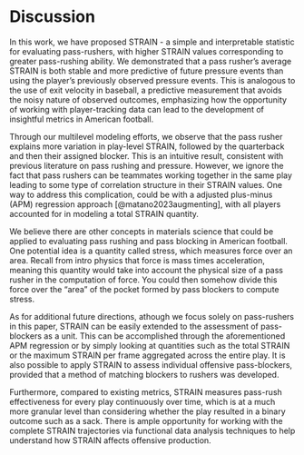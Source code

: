 # Discussion {#sec:discussion}


In this work, we have proposed STRAIN - a simple and interpretable statistic for evaluating pass-rushers, with higher STRAIN values corresponding to greater pass-rushing ability. We demonstrated that a pass rusher's average STRAIN is both stable and more predictive of future pressure events than using the player's previously observed pressure events. This is analogous to the use of exit velocity in baseball, a predictive measurement that avoids the noisy nature of observed outcomes, emphasizing how the opportunity of working with player-tracking data can lead to the development of insightful metrics in American football. 

Through our multilevel modeling efforts, we observe that the pass rusher explains more variation in play-level STRAIN, followed by the quarterback and then their assigned blocker. This is an intuitive result, consistent with previous literature on pass rushing and pressure. However, we ignore the fact that pass rushers can be teammates working together in the same play leading to some type of correlation structure in their STRAIN values. One way to address this complication, could be with a adjusted plus-minus (APM) regression approach [@matano2023augmenting], with all players accounted for in modeling a total STRAIN quantity. 

We believe there are other concepts in materials science that could be applied to evaluating pass rushing and pass blocking in American football. One potential idea is a quantity called stress, which measures force over an area. Recall from intro physics that force is mass times acceleration, meaning this quantity would take into account the physical size of a pass rusher in the computation of force. You could then somehow divide this force over the "area" of the pocket formed by pass blockers to compute stress.


As for additional future directions, athough we focus solely on pass-rushers in this paper, STRAIN can be easily extended to the assessment of pass-blockers as a unit.  This can be accomplished through the aforementioned APM regression or by simply looking at quantities such as the total STRAIN or the maximum STRAIN per frame aggregated across the entire play. It is also possible to apply STRAIN to assess individual offensive pass-blockers, provided that a method of matching blockers to rushers was developed.


Furthermore, compared to existing metrics, STRAIN measures pass-rush effectiveness for every play continuously over time, which is at a much more granular level than considering whether the play resulted in a binary outcome such as a sack. There is ample opportunity for working with the complete STRAIN trajectories via functional data analysis techniques to help understand how STRAIN affects offensive production. 


<!-- 

from bdb submission

As for future directions, STRAIN could be utilized to collectively evaluate the performance of a pass-rushing unit by considering the total amount of STRAIN during a play, which could, in turn, be used to examine the effectiveness of different types of blitzes. Moreover, while we focused solely on pass-rushers, STRAIN can be easily extended to the assessment of pass-blockers as a unit by looking at quantities such as the total STRAIN or the maximum STRAIN per frame aggregated across the entire play. It is also possible to apply STRAIN to assess individual offensive pass-blockers, provided that a method of matching blockers to rushers was developed.

Our metric, however, is subject to several limitations. As currently devised, STRAIN cannot distinguish between a pass-rusher who has to face a single blocker versus a double team. This problem could be addressed, at least somewhat, by having a method of matching pass-rushers to blockers as previously mentioned. Additionally, there are a few situations such as quarterback out-of-pocket scrambling where STRAIN does not appear to be useful. If a pass-rusher is on the left side and the quarterback scrambles out to the left, the STRAIN for that pass-rusher can drop considerably as the distance between the quarterback and pass-rusher increases, which the defender should not necessarily be negatively affected by in a measure of pass-rushing effectiveness. -->



<!--

from bdb draft

We have proposed a simple, effective, and easily interpretable metric for evaluating the performance of pass rushers in the NFL that we call STRAIN. Higher values of STRAIN indicate two important aspects of a pass rush: 1) the distance between the pass rusher and the quarterback is small and 2) the rate at which the pass rusher is moving towards the quarterback is high.

One of the major advantages of STRAIN over existing measures is that it gives a measure of effectiveness of a pass rush for every single play at a much more granular level than simply the play resulted in a sack or not or the play was a "success" or not. It is important to have a quantitative measure of pass rushing effectiveness if one wants to objectively evaluate the performance of pass rushers. STRAIN is just such a measure that objectively measures the pressure that pass rushers put on a quarterback.

In this report, we simply propose the new metric STRAIN; However, there are innumerable future projects that could be based on STRAIN. For example, STRAIN could be used to collectively evaluate the performance of a pass rushing unit by looking at the total amount of STRAIN during a play, which could, in turn, be used to evaluate the effectiveness of different types of blitzes. In addtion, STRAIN could be included as a covariate in models trying to predict quantities such as passing yards or completion probability. Notably, I believe there is very interesting work that could be done with functional regression (i.e. treating the STRAIN curve over time as a function) in modeling how STRAIN affects offensive production though is non-trivial as the length in time of plays varies from one play to another, and we leave this as future work.

In addtion, while we focused solely on evaluating the performance of pass rushers, this concept can be easily extended to the evaluation of pass blockers as a unit by simply looking at a quantity such as the total amount of STRAIN on a play or the maximum amount of STRAIN per frame aggregated across the entire play. Further, STRAIN could be extended to individual offensive pass blockers provided that a method of matching blockers to rushers was devised.

While STRAIN is a big step forward, there are still some notable limitations to this metric. For instance, STRAIN, as currently devised, cannot distinguish between a pass rusher who has to face a single blocker versus a double team. This problem could be addressed, at least somewhat, by devising a method of matching pass rushers to blockers as previously mentioned. Another limitation of this metric occurs when a quarterback scrambles out of the pocket. If you are a pass rusher on the left side and the quarterback scrambles out to the left, the STRAIN value for that pass rusher can drop considerably as the distance between the quarterback and the pass rusher gets larger, which the pass rushers shouldn't necessarily be negatively affected by in a measure of pass rushing effectiveness.

Finally, we believe there are other concepts in materials science that could be applied to evaluating pass rushing and pass blocking. One potential idea is a quantity called stress, which measures force over an area. Recall from intro physics that force is mass times acceleration, so this quantity would take into account the physical size of a pass rusher in the computation of force. You could then somehow divide this force over the "area" of the pocket formed by pass blockers to compute stress. There is also a quantity measuring the ratio of stress and strain called the elastic modulus which measures "an object's or substance's resistance to being deformed elastically". It is easy to imagine the pocket as an object and evaluating the succes of the pocket based on it's "resistance to being deformed".

-->